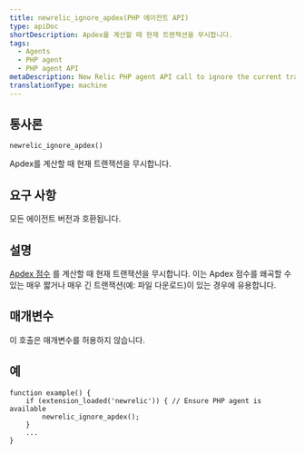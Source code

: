 ```yaml
---
title: newrelic_ignore_apdex(PHP 에이전트 API)
type: apiDoc
shortDescription: Apdex를 계산할 때 현재 트랜잭션을 무시합니다.
tags:
  - Agents
  - PHP agent
  - PHP agent API
metaDescription: New Relic PHP agent API call to ignore the current transaction when calculating your app's overall Apdex score.
translationType: machine
---
```


## 통사론

```
newrelic_ignore_apdex()
```

Apdex를 계산할 때 현재 트랜잭션을 무시합니다.

## 요구 사항

모든 에이전트 버전과 호환됩니다.

## 설명

[Apdex 점수](/docs/apm/new-relic-apm/apdex/apdex-measuring-user-satisfaction) 를 계산할 때 현재 트랜잭션을 무시합니다. 이는 Apdex 점수를 왜곡할 수 있는 매우 짧거나 매우 긴 트랜잭션(예: 파일 다운로드)이 있는 경우에 유용합니다.

## 매개변수

이 호출은 매개변수를 허용하지 않습니다.

## 예

```
function example() {
    if (extension_loaded('newrelic')) { // Ensure PHP agent is available
        newrelic_ignore_apdex();
    }
    ...
}
```